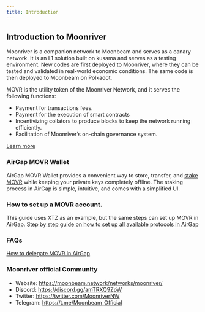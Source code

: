 ```yaml
---
title: Introduction
---
```


## Introduction to Moonriver

Moonriver is a companion network to Moonbeam and serves as a canary network. It is an L1 solution built on kusama and serves as a testing environment. New codes are first deployed to Moonriver, where they can be tested and validated in real-world economic conditions. The same code is then deployed to Moonbeam on Polkadot.

MOVR is the utility token of the Moonriver Network, and it serves the following functions:

- Payment for transactions fees.
- Payment for the execution of smart contracts
- Incentivizing collators to produce blocks to keep the network running efficiently.
- Facilitation of Moonriver’s on-chain governance system.

[Learn more](https://moonbeam.network/networks/moonriver/)

### AirGap MOVR Wallet

AirGap MOVR Wallet provides a convenient way to store, transfer, and [stake MOVR](https://support.airgap.it/currencies/moonriver/delegation) while keeping your private keys completely offline. The staking process in AirGap is simple, intuitive, and comes with a simplified UI.

### How to set up a MOVR account.

This guide uses XTZ as an example, but the same steps can set up MOVR in AirGap.
[Step by step guide on how to set up all available protocols in AirGap](https://medium.com/airgap-it/airgap-the-step-by-step-guide-c4c3d3fe9a05)

### FAQs

[How to delegate MOVR in AirGap](https://support.airgap.it/currencies/moonriver/delegation)

### Moonriver official Community

- Website: https://moonbeam.network/networks/moonriver/
- Discord: https://discord.gg/amTRXQ9ZpW
- Twitter: https://twitter.com/MoonriverNW
- Telegram: https://t.me/Moonbeam_Official
